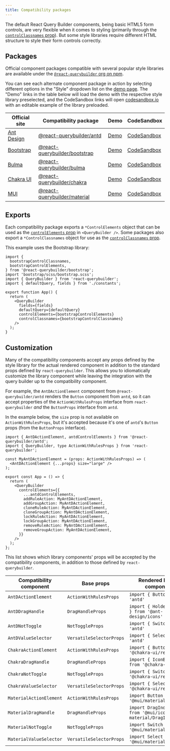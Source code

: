 ```yaml
---
title: Compatibility packages
---
```


The default React Query Builder components, being basic HTML5 form controls, are very flexible when it comes to styling (primarily through the [`controlClassnames` prop](./api/querybuilder#controlclassnames)). But some style libraries require different HTML structure to style their form controls correctly.

## Packages

Official component packages compatible with several popular style libraries are available under the [`@react-querybuilder` org on npm](https://www.npmjs.com/org/react-querybuilder).

You can see each alternate component package in action by selecting different options in the "Style" dropdown list on the [demo page](https://react-querybuilder.js.org/react-querybuilder/). The "Demo" links in the table below will load the demo with the respective style library preselected, and the CodeSandbox links will open [codesandbox.io](https://codesandbox.io) with an editable example of the library preloaded.

| Official site                          | Compatibility package                                                                        | Demo                                                                          | CodeSandbox                                                                                                       |
| -------------------------------------- | -------------------------------------------------------------------------------------------- | ----------------------------------------------------------------------------- | ----------------------------------------------------------------------------------------------------------------- |
| [Ant Design](https://ant.design/)      | [@react-querybuilder/antd](https://www.npmjs.com/package/@react-querybuilder/antd)           | [Demo](https://react-querybuilder.js.org/react-querybuilder/#style=antd)      | [CodeSandbox](https://codesandbox.io/s/github/react-querybuilder/react-querybuilder/tree/main/examples/antd)      |
| [Bootstrap](https://getbootstrap.com/) | [@react-querybuilder/bootstrap](https://www.npmjs.com/package/@react-querybuilder/bootstrap) | [Demo](https://react-querybuilder.js.org/react-querybuilder/#style=bootstrap) | [CodeSandbox](https://codesandbox.io/s/github/react-querybuilder/react-querybuilder/tree/main/examples/bootstrap) |
| [Bulma](https://bulma.io/)             | [@react-querybuilder/bulma](https://www.npmjs.com/package/@react-querybuilder/bulma)         | [Demo](https://react-querybuilder.js.org/react-querybuilder/#style=bulma)     | [CodeSandbox](https://codesandbox.io/s/github/react-querybuilder/react-querybuilder/tree/main/examples/bulma)     |
| [Chakra UI](https://chakra-ui.com/)    | [@react-querybuilder/chakra](https://www.npmjs.com/package/@react-querybuilder/chakra)       | [Demo](https://react-querybuilder.js.org/react-querybuilder/#style=chakra)    | [CodeSandbox](https://codesandbox.io/s/github/react-querybuilder/react-querybuilder/tree/main/examples/chakra)    |
| [MUI](https://mui.com/)                | [@react-querybuilder/material](https://www.npmjs.com/package/@react-querybuilder/material)   | [Demo](https://react-querybuilder.js.org/react-querybuilder/#style=material)  | [CodeSandbox](https://codesandbox.io/s/github/react-querybuilder/react-querybuilder/tree/main/examples/material)  |

## Exports

Each compatibility package exports a `*ControlElements` object that can be used as the [`controlElements` prop](./api/querybuilder#controlelements) in `<QueryBuilder />`. Some packages also export a `*ControlClassnames` object for use as the [`controlClassnames` prop](./api/querybuilder#controlclassnames).

This example uses the Bootstrap library:

```tsx
import {
  bootstrapControlClassnames,
  bootstrapControlElements,
} from '@react-querybuilder/bootstrap';
import 'bootstrap/scss/bootstrap.scss';
import { QueryBuilder } from 'react-querybuilder';
import { defaultQuery, fields } from './constants';

export function App() {
  return (
    <QueryBuilder
      fields={fields}
      defaultQuery={defaultQuery}
      controlElements={bootstrapControlElements}
      controlClassnames={bootstrapControlClassnames}
    />
  );
}
```

## Customization

Many of the compatibility components accept any props defined by the style library for the actual rendered component in addition to the standard props defined by `react-querybuilder`. This allows you to idiomatically customize the library component while leaving the integration with the query builder up to the compatibility component.

For example, the `AntDActionElement` component from `@react-querybuilder/antd` renders the `Button` component from `antd`, so it can accept properties of the `ActionWithRulesProps` interface from `react-querybuilder` _and_ the `ButtonProps` interface from `antd`.

In the example below, the `size` prop is not available on `ActionWithRulesProps`, but it's accepted because it's one of `antd`'s `Button` props (from the `ButtonProps` interface).

```tsx
import { AntDActionElement, antdControlElements } from '@react-querybuilder/antd';
import { QueryBuilder, type ActionWithRulesProps } from 'react-querybuilder';

const MyAntDActionElement = (props: ActionWithRulesProps) => (
  <AntDActionElement {...props} size="large" />
);

export const App = () => {
  return (
    <QueryBuilder
      controlElements={{
        ...antdControlElements,
        addRuleAction: MyAntDActionElement,
        addGroupAction: MyAntDActionElement,
        cloneRuleAction: MyAntDActionElement,
        cloneGroupAction: MyAntDActionElement,
        lockRuleAction: MyAntDActionElement,
        lockGroupAction: MyAntDActionElement,
        removeRuleAction: MyAntDActionElement,
        removeGroupAction: MyAntDActionElement,
      }}
    />
  );
};
```

This list shows which library components' props will be accepted by the compatibility components, in addition to those defined by `react-querybuilder`.

| Compatibility component | Base props               | Rendered library component                                      |
| ----------------------- | ------------------------ | --------------------------------------------------------------- |
| `AntDActionElement`     | `ActionWithRulesProps`   | `import { Button } from 'antd'`                                 |
| `AntDDragHandle`        | `DragHandleProps`        | `import { HolderOutlined } from '@ant-design/icons'`            |
| `AntDNotToggle`         | `NotToggleProps`         | `import { Switch } from 'antd'`                                 |
| `AntDValueSelector`     | `VersatileSelectorProps` | `import { Select } from 'antd'`                                 |
| `ChakraActionElement`   | `ActionWithRulesProps`   | `import { Button } from '@chakra-ui/react'`                     |
| `ChakraDragHandle`      | `DragHandleProps`        | `import { IconButton } from '@chakra-ui/react'`                 |
| `ChakraNotToggle`       | `NotToggleProps`         | `import { Switch } from '@chakra-ui/react'`                     |
| `ChakraValueSelector`   | `VersatileSelectorProps` | `import { Select } from '@chakra-ui/react'`                     |
| `MaterialActionElement` | `ActionWithRulesProps`   | `import Button from '@mui/material/Button'`                     |
| `MaterialDragHandle`    | `DragHandleProps`        | `import DragIndicator from '@mui/icons-material/DragIndicator'` |
| `MaterialNotToggle`     | `NotToggleProps`         | `import Switch from '@mui/material/Switch'`                     |
| `MaterialValueSelector` | `VersatileSelectorProps` | `import Select from '@mui/material/Select'`                     |
